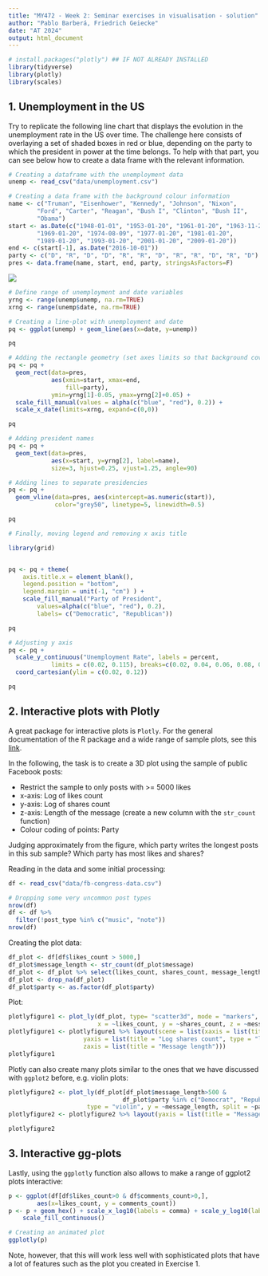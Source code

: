 ```yaml
---
title: "MY472 - Week 2: Seminar exercises in visualisation - solution"
author: "Pablo Barberá, Friedrich Geiecke"
date: "AT 2024"
output: html_document
---
```



```r
# install.packages("plotly") ## IF NOT ALREADY INSTALLED
library(tidyverse)
library(plotly)
library(scales)
```


## 1. Unemployment in the US

Try to replicate the following line chart that displays the evolution in the unemployment rate in the US over time. The challenge here consists of overlaying a set of shaded boxes in red or blue, depending on the party to which the president in power at the time belongs. To help with that part, you can see below how to create a data frame with the relevant information.

```r
# Creating a dataframe with the unemployment data
unemp <- read_csv("data/unemployment.csv")

# Creating a data frame with the background colour information
name <- c("Truman", "Eisenhower", "Kennedy", "Johnson", "Nixon",
        "Ford", "Carter", "Reagan", "Bush I", "Clinton", "Bush II",
        "Obama")
start <- as.Date(c("1948-01-01", "1953-01-20", "1961-01-20", "1963-11-22",
        "1969-01-20", "1974-08-09", "1977-01-20", "1981-01-20",
        "1989-01-20", "1993-01-20", "2001-01-20", "2009-01-20"))
end <- c(start[-1], as.Date("2016-10-01"))
party <- c("D", "R", "D", "D", "R", "R", "D", "R", "R", "D", "R", "D")
pres <- data.frame(name, start, end, party, stringsAsFactors=F)
```

![](04-unemployment.png)

```r
# Define range of unemployment and date variables
yrng <- range(unemp$unemp, na.rm=TRUE)
xrng <- range(unemp$date, na.rm=TRUE)

# Creating a line-plot with unemployment and date
pq <- ggplot(unemp) + geom_line(aes(x=date, y=unemp))

pq

# Adding the rectangle geometry (set axes limits so that background covers entire plot)
pq <- pq + 
  geom_rect(data=pres, 
            aes(xmin=start, xmax=end,
                fill=party), 
            ymin=yrng[1]-0.05, ymax=yrng[2]+0.05) +
  scale_fill_manual(values = alpha(c("blue", "red"), 0.2)) +
  scale_x_date(limits=xrng, expand=c(0,0))

pq

# Adding president names
pq <- pq + 
  geom_text(data=pres,
            aes(x=start, y=yrng[2], label=name),
            size=3, hjust=0.25, vjust=1.25, angle=90) 

# Adding lines to separate presidencies
pq <- pq + 
  geom_vline(data=pres, aes(xintercept=as.numeric(start)),
             color="grey50", linetype=5, linewidth=0.5)

pq

# Finally, moving legend and removing x axis title

library(grid)


pq <- pq + theme(
    axis.title.x = element_blank(),
    legend.position = "bottom",
    legend.margin = unit(-1, "cm") ) +
    scale_fill_manual("Party of President", 
        values=alpha(c("blue", "red"), 0.2),
        labels= c("Democratic", "Republican"))

pq

# Adjusting y axis
pq <- pq + 
  scale_y_continuous("Unemployment Rate", labels = percent,
            limits = c(0.02, 0.115), breaks=c(0.02, 0.04, 0.06, 0.08, 0.10, 0.12)) +
  coord_cartesian(ylim = c(0.02, 0.12))

pq
```


## 2. Interactive plots with Plotly

A great package for interactive plots is `Plotly`. For the general documentation of the R package and a wide range of sample plots, see this [link](https://plotly.com/r/).

In the following, the task is to create a 3D plot using the sample of public Facebook posts:

- Restrict the sample to only posts with >= 5000 likes 
- x-axis: Log of likes count
- y-axis: Log of shares count
- z-axis: Length of the message (create a new column with the `str_count` function)
- Colour coding of points: Party

Judging approximately from the figure, which party writes the longest posts in this sub sample? Which party has most likes and shares?

Reading in the data and some initial processing:

```r
df <- read_csv("data/fb-congress-data.csv")

# Dropping some very uncommon post types
nrow(df)
df <- df %>%
  filter(!post_type %in% c("music", "note"))
nrow(df)
```

Creating the plot data:

```r
df_plot <- df[df$likes_count > 5000,]
df_plot$message_length <- str_count(df_plot$message)
df_plot <- df_plot %>% select(likes_count, shares_count, message_length, party)
df_plot <- drop_na(df_plot)
df_plot$party <- as.factor(df_plot$party)
```

Plot:

```r
plotlyfigure1 <- plot_ly(df_plot, type= "scatter3d", mode = "markers", 
                         x = ~likes_count, y = ~shares_count, z = ~message_length, color = ~party)
plotlyfigure1 <- plotlyfigure1 %>% layout(scene = list(xaxis = list(title = "Log likes count", type = "log"),
                     yaxis = list(title = "Log shares count", type = "log"),
                     zaxis = list(title = "Message length")))
plotlyfigure1
```


Plotly can also create many plots similar to the ones that we have discussed with `ggplot2` before, e.g. violin plots:

```r
plotlyfigure2 <- plot_ly(df_plot[df_plot$message_length>500 &
                                df_plot$party %in% c("Democrat", "Republican"),],
                      type = "violin", y = ~message_length, split = ~party)
plotlyfigure2 <- plotlyfigure2 %>% layout(yaxis = list(title = "Message length"))

plotlyfigure2
```


## 3. Interactive gg-plots

Lastly, using the `ggplotly` function also allows to make a range of ggplot2 plots interactive:

```r
p <- ggplot(df[df$likes_count>0 & df$comments_count>0,], 
        aes(x=likes_count, y = comments_count))
p <- p + geom_hex() + scale_x_log10(labels = comma) + scale_y_log10(labels = comma) + 
    scale_fill_continuous()

# Creating an animated plot
ggplotly(p)
```

Note, however, that this will work less well with sophisticated plots that have a lot of features such as the plot you created in Exercise 1.
